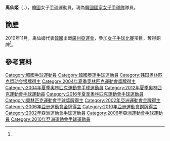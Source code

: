 {{Infobox handball biography
| name                = 禹仙姬<ref>{{cite web|title=우선희 (Woo, Sun Hee, 禹仙姬)|url=http://www.handballkorea.com/team/player_data_view.asp?CMD=V&PERSON_NO=200403000827&TEAM_CD=HB00153&typea=2|publisher=Korea Handball Federation}}{{dead link|date=2018年4月 |bot=InternetArchiveBot |fix-attempted=yes }}{{ko}}</ref><br/>{{lang|ko|우선희}}
| image               = [[File:20140812_-_Issy_Paris_Hand-South_Korea_32.jpg|150px]]
| fullname            =
| nationality         = {{KOR}}
| birth_date          = {{Birth date and age|1978|7|1}}<ref name="廣州亞運">[http://www.gz2010.cn/info/CHN_CHN/ZB/ZBB101A_HB@@@@@@@@@@@@@@@CHN_number=242495.html 2010年廣州亞運會官方網站 手球 - 禹仙姬 - 简历]</ref>
| birth_place         = {{KOR}}
| height              = {{height|m=1.75}}<ref name="廣州亞運"/>
| weight              = {{weight|kg=64}}<ref name="廣州亞運"/>
| position            = 
| nickname            =
| currentclub         = 
| clubnumber          = 
| youthyears          = 
| youthclubs          = 
| years               = 
| clubs               = 
| nationalyears       = 
| nationalteam        = 
| nationalcaps(goals) = 
| title               =
| titleyears          =
| titleplace          =
| ntupdate            = 
| medaltable          = 
{{MedalCompetition|[[奧林匹克運動會|奧林匹克運動會]]}}
{{MedalSilver  | [[2004年夏季奧林匹克運動會|2004年 雅典]] | [[2004年夏季奧林匹克運動會手球比賽|女子隊際]]}}
{{MedalCompetition | [[世界女子手球錦標賽|世界女子手球錦標賽]]}}
{{MedalBronze  | [[2003年世界女子手球錦標賽|2003年 克羅地亞]] | [[2003年世界女子手球錦標賽|女子隊際]]}}
{{MedalCompetition | [[亞洲運動會|亞洲運動會]]}}
{{MedalGold| [[2002年亞洲運動會|2002年 釜山]] | [[2002年亞洲運動會手球比賽|女子隊際]]}}
{{MedalGold| [[2006年亞洲運動會|2006年 多哈]] | [[2006年亞洲運動會手球比賽|女子隊際]]}}
{{MedalBronze| [[2010年亞洲運動會|2010年 廣州]] | [[2010年亞洲運動會手球比賽|女子隊際]]}}
}}
'''禹仙姬'''（{{lang-ko|'''우선희'''}}，{{bd|1978年|7月1日|catIdx=}}），[[韓國|韓國]]女子[[手球|手球]]運動員，現為[[韓國國家女子手球隊|韓國國家女子手球隊]]隊員。

==簡歷==
2010年11月，禹仙姬代表[[2010年亞洲運動會韓國代表團|韓國]]出戰[[廣州|廣州]][[2010年亞洲運動會|亞運會]]，參加[[2010年亞洲運動會手球比賽|女子手球比賽]]項目，奪得銅牌<ref name="廣州亞運"/>。

== 參考資料 ==
{{commonscat|Woo Sun-hee}}
{{Reflist}}

{{2011年世界女子手球錦標賽韓國國家女子手球隊}}
{{2012年夏季奧運會韓國國家女子手球隊}}
{{2013年世界女子手球錦標賽韓國國家女子手球隊}}

{{Authority control}}
{{DEFAULTSORT:Woo, Sun-Hee}}
[[Category:韓國手球運動員|Category:韓國手球運動員]]
[[Category:韓國奧運手球運動員|Category:韓國奧運手球運動員]]
[[Category:韩国奥林匹克运动会银牌得主|Category:韩国奥林匹克运动会银牌得主]]
[[Category:2004年夏季奧林匹克運動會獎牌得主|Category:2004年夏季奧林匹克運動會獎牌得主]]
[[Category:2004年夏季奧林匹克運動會手球運動員|Category:2004年夏季奧林匹克運動會手球運動員]]
[[Category:2012年夏季奧林匹克運動會手球運動員|Category:2012年夏季奧林匹克運動會手球運動員]]
[[Category:2016年夏季奧林匹克運動會手球運動員|Category:2016年夏季奧林匹克運動會手球運動員]]
[[Category:奧林匹克運動會手球獎牌得主|Category:奧林匹克運動會手球獎牌得主]]
[[Category:2002年亞洲運動會金牌得主|Category:2002年亞洲運動會金牌得主]]
[[Category:2006年亞洲運動會金牌得主|Category:2006年亞洲運動會金牌得主]]
[[Category:2010年亞洲運動會銅牌得主|Category:2010年亞洲運動會銅牌得主]]
[[Category:2002年亞洲運動會手球運動員|Category:2002年亞洲運動會手球運動員]]
[[Category:2006年亞洲運動會手球運動員|Category:2006年亞洲運動會手球運動員]]
[[Category:2010年亞洲運動會手球運動員|Category:2010年亞洲運動會手球運動員]]
